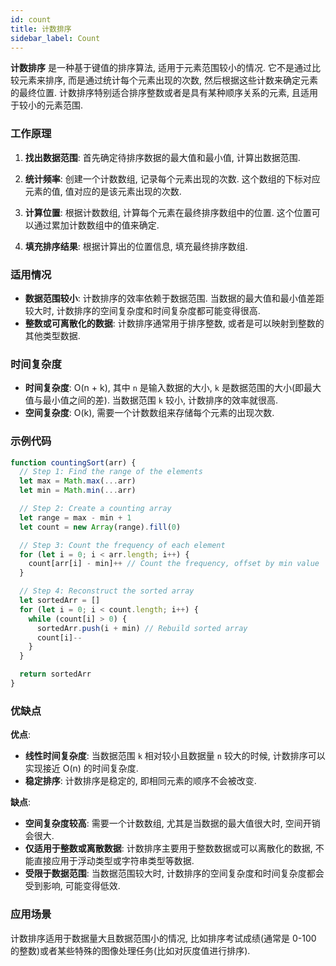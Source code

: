 ```yaml
---
id: count
title: 计数排序
sidebar_label: Count
---
```


**计数排序** 是一种基于键值的排序算法, 适用于元素范围较小的情况. 它不是通过比较元素来排序, 而是通过统计每个元素出现的次数, 然后根据这些计数来确定元素的最终位置. 计数排序特别适合排序整数或者是具有某种顺序关系的元素, 且适用于较小的元素范围.

### 工作原理

1. **找出数据范围**: 首先确定待排序数据的最大值和最小值, 计算出数据范围.
2. **统计频率**: 创建一个计数数组, 记录每个元素出现的次数. 这个数组的下标对应元素的值, 值对应的是该元素出现的次数.

3. **计算位置**: 根据计数数组, 计算每个元素在最终排序数组中的位置. 这个位置可以通过累加计数数组中的值来确定.

4. **填充排序结果**: 根据计算出的位置信息, 填充最终排序数组.

### 适用情况

- **数据范围较小**: 计数排序的效率依赖于数据范围. 当数据的最大值和最小值差距较大时, 计数排序的空间复杂度和时间复杂度都可能变得很高.
- **整数或可离散化的数据**: 计数排序通常用于排序整数, 或者是可以映射到整数的其他类型数据.

### 时间复杂度

- **时间复杂度**: O(n + k), 其中 `n` 是输入数据的大小, `k` 是数据范围的大小(即最大值与最小值之间的差). 当数据范围 `k` 较小, 计数排序的效率就很高.
- **空间复杂度**: O(k), 需要一个计数数组来存储每个元素的出现次数.

### 示例代码

```ts
function countingSort(arr) {
  // Step 1: Find the range of the elements
  let max = Math.max(...arr)
  let min = Math.min(...arr)

  // Step 2: Create a counting array
  let range = max - min + 1
  let count = new Array(range).fill(0)

  // Step 3: Count the frequency of each element
  for (let i = 0; i < arr.length; i++) {
    count[arr[i] - min]++ // Count the frequency, offset by min value
  }

  // Step 4: Reconstruct the sorted array
  let sortedArr = []
  for (let i = 0; i < count.length; i++) {
    while (count[i] > 0) {
      sortedArr.push(i + min) // Rebuild sorted array
      count[i]--
    }
  }

  return sortedArr
}
```

### 优缺点

**优点**:

- **线性时间复杂度**: 当数据范围 `k` 相对较小且数据量 `n` 较大的时候, 计数排序可以实现接近 O(n) 的时间复杂度.
- **稳定排序**: 计数排序是稳定的, 即相同元素的顺序不会被改变.

**缺点**:

- **空间复杂度较高**: 需要一个计数数组, 尤其是当数据的最大值很大时, 空间开销会很大.
- **仅适用于整数或离散数据**: 计数排序主要用于整数数据或可以离散化的数据, 不能直接应用于浮动类型或字符串类型等数据.
- **受限于数据范围**: 当数据范围较大时, 计数排序的空间复杂度和时间复杂度都会受到影响, 可能变得低效.

### 应用场景

计数排序适用于数据量大且数据范围小的情况, 比如排序考试成绩(通常是 0-100 的整数)或者某些特殊的图像处理任务(比如对灰度值进行排序).
